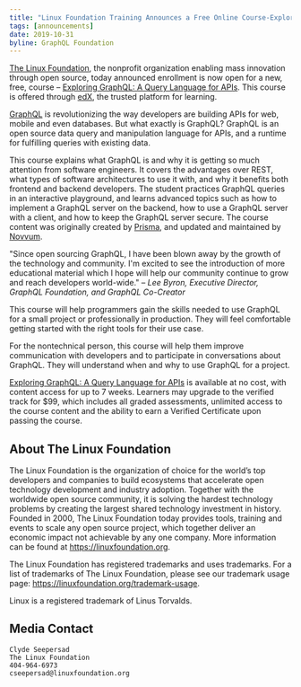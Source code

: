 ```yaml
---
title: "Linux Foundation Training Announces a Free Online Course-Exploring GraphQL: A Query Language for APIs"
tags: [announcements]
date: 2019-10-31
byline: GraphQL Foundation
---
```


[The Linux Foundation](http://www.linuxfoundation.org/), the nonprofit organization enabling mass innovation through open source, today announced enrollment is now open for a new, free, course – [Exploring GraphQL: A Query Language for APIs](https://www.edx.org/course/introduction-to-graphql). This course is offered through [edX](https://www.edx.org/), the trusted platform for learning.

[GraphQL](https://graphql.org) is revolutionizing the way developers are building APIs for web, mobile and even databases. But what exactly is GraphQL? GraphQL is an open source data query and manipulation language for APIs, and a runtime for fulfilling queries with existing data.

This course explains what GraphQL is and why it is getting so much attention from software engineers. It covers the advantages over REST, what types of software architectures to use it with, and why it benefits both frontend and backend developers. The student practices GraphQL queries in an interactive playground, and learns advanced topics such as how to implement a GraphQL server on the backend, how to use a GraphQL server with a client, and how to keep the GraphQL server secure. The course content was originally created by [Prisma](https://prisma.io), and updated and maintained by [Novvum](https://novvum.io).

"Since open sourcing GraphQL, I have been blown away by the growth of the technology and community. I'm excited to see the introduction of more educational material which I hope will help our community continue to grow and reach developers world-wide." – _Lee Byron, Executive Director, GraphQL Foundation, and GraphQL Co-Creator_

This course will help programmers gain the skills needed to use GraphQL for a small project or professionally in production. They will feel comfortable getting started with the right tools for their use case.

For the nontechnical person, this course will help them improve communication with developers and to participate in conversations about GraphQL. They will understand when and why to use GraphQL for a project.

[Exploring GraphQL: A Query Language for APIs](https://www.edx.org/course/introduction-to-graphql) is available at no cost, with content access for up to 7 weeks. Learners may upgrade to the verified track for $99, which includes all graded assessments, unlimited access to the course content and the ability to earn a Verified Certificate upon passing the course.

## About The Linux Foundation

The Linux Foundation is the organization of choice for the world’s top developers and companies to build ecosystems that accelerate open technology development and industry adoption. Together with the worldwide open source community, it is solving the hardest technology problems by creating the largest shared technology investment in history. Founded in 2000, The Linux Foundation today provides tools, training and events to scale any open source project, which together deliver an economic impact not achievable by any one company. More information can be found at https://linuxfoundation.org.

The Linux Foundation has registered trademarks and uses trademarks. For a list of trademarks of The Linux Foundation, please see our trademark usage page: https://linuxfoundation.org/trademark-usage.

Linux is a registered trademark of Linus Torvalds.

## Media Contact

```text
Clyde Seepersad
The Linux Foundation
404-964-6973
cseepersad@linuxfoundation.org
```
